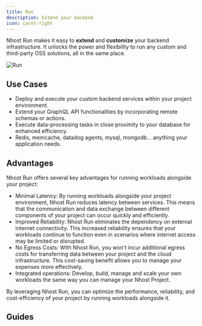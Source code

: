 ```yaml
---
title: Run
description: Extend your backend
icon: caret-right
---
```


Nhost Run makes it easy to **extend** and **customize** your backend infrastructure. It unlocks the power and flexibility to run any custom and third-party OSS solutions, all in the same place.

![Run](/images/product/run/overview.png)

## Use Cases

- Deploy and execute your custom backend services within your project environment.
- Extend your GraphQL API functionalities by incorporating remote schemas or actions.
- Execute data-processing tasks in close proximity to your database for enhanced efficiency.
- Redis, memcache, datadog agents, mysql, mongodb... anything your application needs.

## Advantages

Nhost Run offers several key advantages for running workloads alongside your project:

- Minimal Latency: By running workloads alongside your project environment, Nhost Run reduces latency between services. This means that the communication and data exchange between different components of your project can occur quickly and efficiently.
- Improved Reliability: Nhost Run eliminates the dependency on external internet connectivity. This increased reliability ensures that your workloads continue to function even in scenarios where internet access may be limited or disrupted.
- No Egress Costs: With Nhost Run, you won't incur additional egress costs for transferring data between your project and the cloud infrastructure. This cost-saving benefit allows you to manage your expenses more effectively.
- Integrated operations: Develop, build, manage and scale your own workloads the same way you can manage your Nhost Project.

By leveraging Nhost Run, you can optimize the performance, reliability, and cost-efficiency of your project by running workloads alongside it.

## Guides

<CardGroup cols={4}>
  <Card title="Getting Started" icon="play" href="../guides/run/getting-started">
  </Card>
  <Card title="Configuration" icon="gear" href="../guides/run/configuration">
  </Card>
  <Card title="Networking" icon="network-wired" href="../guides/run/networking">
  </Card>
  <Card title="Healthchecks" icon="heart-pulse" href="../guides/run/health-checks">
  </Card>
  <Card title="Resources" icon="gauge-max" href="../guides/run/resources">
  </Card>
  <Card title="Registry" icon="box-archive" href="../guides/run/registry">
  </Card>
  <Card title="Local development" icon="code" href="../guides/run/local-development">
  </Card>
  <Card title="Configuration Overlays" icon="circles-overlap" href="../guides/run/configuration-overlays">
  </Card>
  <Card title="CLI & CI Deployments" icon="rocket-launch" href="../guides/run/cli-deployments">
  </Card>
</CardGroup>
